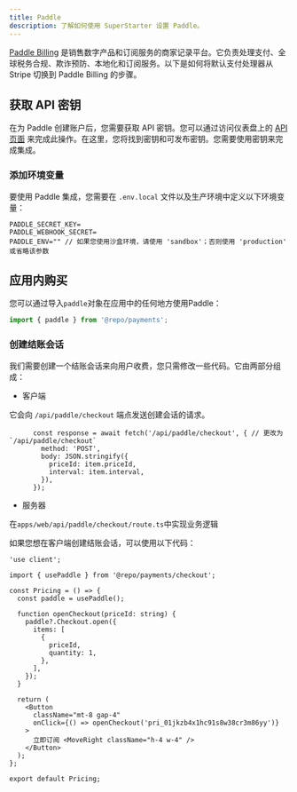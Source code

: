 ```yaml
---
title: Paddle
description: 了解如何使用 SuperStarter 设置 Paddle。
---
```


[Paddle Billing](https://www.paddle.com/) 是销售数字产品和订阅服务的商家记录平台。它负责处理支付、全球税务合规、欺诈预防、本地化和订阅服务。以下是如何将默认支付处理器从 Stripe 切换到 Paddle Billing 的步骤。

## 获取 API 密钥

在为 Paddle 创建账户后，您需要获取 API 密钥。您可以通过访问仪表盘上的 [API 页面](https://www.paddle.com/) 来完成此操作。在这里，您将找到密钥和可发布密钥。您需要使用密钥来完成集成。

### 添加环境变量

要使用 Paddle 集成，您需要在 `.env.local` 文件以及生产环境中定义以下环境变量：

```env .env.local
PADDLE_SECRET_KEY=
PADDLE_WEBHOOK_SECRET=
PADDLE_ENV="" // 如果您使用沙盒环境，请使用 'sandbox'；否则使用 'production' 或省略该参数
```

## 应用内购买

您可以通过导入`paddle`对象在应用中的任何地方使用Paddle：
```ts page.tsx
import { paddle } from '@repo/payments';
```

### 创建结账会话

我们需要创建一个结账会话来向用户收费，您只需修改一些代码。它由两部分组成：

- 客户端

它会向 `/api/paddle/checkout` 端点发送创建会话的请求。

```tsx apps/web/[locale]/components/payment/price-form.tsx
      const response = await fetch('/api/paddle/checkout', { // 更改为 `/api/paddle/checkout`
        method: 'POST',
        body: JSON.stringify({
          priceId: item.priceId,
          interval: item.interval,
        }),
      });
```

- 服务器

在`apps/web/api/paddle/checkout/route.ts`中实现业务逻辑

<Tip>
如果您想在客户端创建结账会话，可以使用以下代码：

```tsx apps/web/[locale]/components/payment/price-form.tsx
'use client';

import { usePaddle } from '@repo/payments/checkout';

const Pricing = () => {
  const paddle = usePaddle();

  function openCheckout(priceId: string) {
    paddle?.Checkout.open({
      items: [
        {
          priceId,
          quantity: 1,
        },
      ],
    });
  }

  return (
    <Button
      className="mt-8 gap-4"
      onClick={() => openCheckout('pri_01jkzb4x1hc91s8w38cr3m86yy')}
    >
      立即订阅 <MoveRight className="h-4 w-4" />
    </Button>
  );
};

export default Pricing;
```
</Tip>